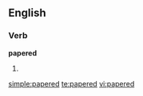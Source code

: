 
==English==

===Verb===
'''papered'''

# {{past of|[[paper]]}}

[[simple:papered]]
[[te:papered]]
[[vi:papered]]